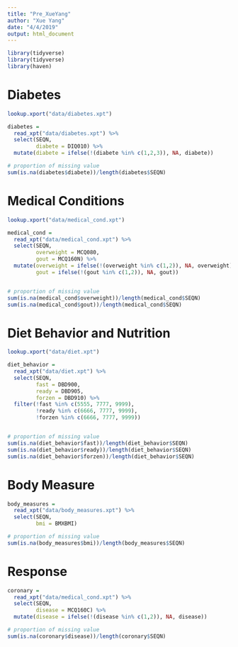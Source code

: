 ```yaml
---
title: "Pre_XueYang"
author: "Xue Yang"
date: "4/4/2019"
output: html_document
---
```


```r
library(tidyverse)
library(tidyverse)
library(haven)
```


# Diabetes

```r
lookup.xport("data/diabetes.xpt")

diabetes =
  read_xpt("data/diabetes.xpt") %>% 
  select(SEQN, 
         diabete = DIQ010) %>% 
  mutate(diabete = ifelse(!(diabete %in% c(1,2,3)), NA, diabete))

# proportion of missing value
sum(is.na(diabetes$diabete))/length(diabetes$SEQN)
```


# Medical Conditions

```r
lookup.xport("data/medical_cond.xpt")

medical_cond =
  read_xpt("data/medical_cond.xpt") %>% 
  select(SEQN, 
         overweight = MCQ080, 
         gout = MCQ160N) %>% 
  mutate(overweight = ifelse(!(overweight %in% c(1,2)), NA, overweight),
         gout = ifelse(!(gout %in% c(1,2)), NA, gout))


# proportion of missing value
sum(is.na(medical_cond$overweight))/length(medical_cond$SEQN)
sum(is.na(medical_cond$gout))/length(medical_cond$SEQN)
```

# Diet Behavior and Nutrition

```r
lookup.xport("data/diet.xpt")

diet_behavior =
  read_xpt("data/diet.xpt") %>% 
  select(SEQN, 
         fast = DBD900, 
         ready = DBD905, 
         forzen = DBD910) %>% 
  filter(!fast %in% c(5555, 7777, 9999),
         !ready %in% c(6666, 7777, 9999),
         !forzen %in% c(6666, 7777, 9999))


# proportion of missing value
sum(is.na(diet_behavior$fast))/length(diet_behavior$SEQN)
sum(is.na(diet_behavior$ready))/length(diet_behavior$SEQN)
sum(is.na(diet_behavior$forzen))/length(diet_behavior$SEQN)
```

# Body Measure

```r
body_measures = 
  read_xpt("data/body_measures.xpt") %>% 
  select(SEQN, 
         bmi = BMXBMI)

# proportion of missing value
sum(is.na(body_measures$bmi))/length(body_measures$SEQN)
```


# Response

```r
coronary = 
  read_xpt("data/medical_cond.xpt") %>% 
  select(SEQN, 
         disease = MCQ160C) %>% 
  mutate(disease = ifelse(!(disease %in% c(1,2)), NA, disease))

# proportion of missing value
sum(is.na(coronary$disease))/length(coronary$SEQN)
```



